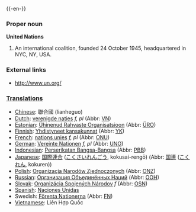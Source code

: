 {{wikipedia}}
{{-en-}}

===Proper noun===
'''United Nations'''
#An international coalition, founded 24 October 1945, headquartered in NYC, NY, USA.

===External links===
*[http://www.un.org/ http://www.un.org/]
{{pedialite}}

===[[Translation]]s===
*[[Chinese]]: 聯合國 (lianheguo)
*[[Dutch]]: [[verenigde naties]] ''f, pl'' (Abbr: [[VN]])
*[[Estonian]]: [[Ühinenud Rahvaste Organisatsioon]] (Abbr: [[ÜRO]])
*[[Finnish]]: [[Yhdistyneet kansakunnat]] (Abbr: [[YK]])
*[[French]]: [[nations unies]] ''f, pl'' (Abbr: [[ONU]])
*[[German]]: [[Vereinte Nationen]] ''f, pl'' (Abbr: [[UNO]])
*[[Indonesian]]: [[Perserikatan Bangsa-Bangsa]] (Abbr: [[PBB]])
*[[Japanese]]: [[国際連合]] ([[こくさいれんごう]], kokusai-rengō) (Abbr: [[国連]] ([[こくれん]], kokuren))
*[[Polish]]: [[Organizacja Narodów Zjednoczonych]] (Abbr: [[ONZ]])
*[[Russian]]: [[Организация Объединённых Наций]] (Abbr: [[ООН]])
*[[Slovak]]: [[Organizácia Spojených Národov]] ''f'' (Abbr: [[OSN]])
*[[Spanish]]: [[Naciones Unidas]]
*Swedish: [[Förenta Nationerna]] (Abbr: [[FN]])
*[[Vietnamese]]: Liên Hợp Quốc